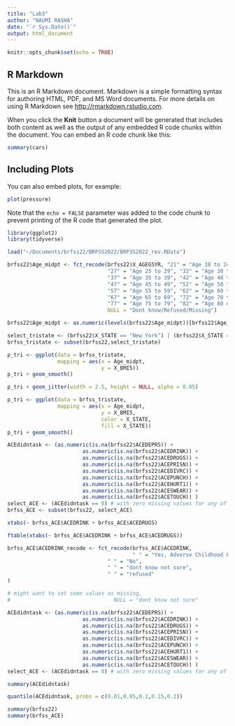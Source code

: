 ```yaml
---
title: "Lab3"
author: "NAUMI RASHA"
date: "`r Sys.Date()`"
output: html_document
---
```


```r
knitr::opts_chunk$set(echo = TRUE)
```

## R Markdown

This is an R Markdown document. Markdown is a simple formatting syntax for authoring HTML, PDF, and MS Word documents. For more details on using R Markdown see <http://rmarkdown.rstudio.com>.

When you click the **Knit** button a document will be generated that includes both content as well as the output of any embedded R code chunks within the document. You can embed an R code chunk like this:

```r
summary(cars)
```

## Including Plots

You can also embed plots, for example:

```r
plot(pressure)
```

Note that the `echo = FALSE` parameter was added to the code chunk to prevent printing of the R code that generated the plot.
```r
library(ggplot2)
library(tidyverse)
```

```r
load("~/Documents/brfss22/BRFSS2022/BRFSS2022_rev.RData")
```
```r
brfss22$Age_midpt <- fct_recode(brfss22$X_AGEG5YR, "21" = "Age 18 to 24",
                                "27" = "Age 25 to 29", "32" = "Age 30 to 34",
                                "37" = "Age 35 to 39", "42" = "Age 40 to 44",
                                "47" = "Age 45 to 49", "52" = "Age 50 to 54",
                                "57" = "Age 55 to 59", "62" = "Age 60 to 64",
                                "67" = "Age 65 to 69", "72" = "Age 70 to 74",
                                "77" = "Age 75 to 79", "82" = "Age 80 or older",
                                NULL = "Dont know/Refused/Missing")
```

```r
brfss22$Age_midpt <- as.numeric(levels(brfss22$Age_midpt))[brfss22$Age_midpt]
```
```r
select_tristate <- (brfss22$X_STATE == "New York") | (brfss22$X_STATE == "New Jersey") | (brfss22$X_STATE == "Connecticut")
brfss_tristate <- subset(brfss22,select_tristate)
```
```r
p_tri <- ggplot(data = brfss_tristate,
                mapping = aes(x = Age_midpt,
                              y = X_BMI5))
p_tri + geom_smooth()
```
```r
p_tri + geom_jitter(width = 2.5, height = NULL, alpha = 0.05)
```
```r
p_tri <- ggplot(data = brfss_tristate,
                mapping = aes(x = Age_midpt,
                              y = X_BMI5,
                              color = X_STATE,
                              fill = X_STATE))
p_tri + geom_smooth()
```
```r
ACEdidntask <- (as.numeric(is.na(brfss22$ACEDEPRS)) + 
                        as.numeric(is.na(brfss22$ACEDRINK)) +
                        as.numeric(is.na(brfss22$ACEDRUGS)) +
                        as.numeric(is.na(brfss22$ACEPRISN)) +
                        as.numeric(is.na(brfss22$ACEDIVRC)) +
                        as.numeric(is.na(brfss22$ACEPUNCH)) +
                        as.numeric(is.na(brfss22$ACEHURT1)) +
                        as.numeric(is.na(brfss22$ACESWEAR)) +
                        as.numeric(is.na(brfss22$ACETOUCH)) )
select_ACE <- (ACEdidntask == 0) # with zero missing values for any of ACE questions
brfss_ACE <- subset(brfss22, select_ACE)
```
```r
xtabs(~ brfss_ACE$ACEDRINK + brfss_ACE$ACEDRUGS)
```
```r
ftable(xtabs(~ brfss_ACE$ACEDRINK + brfss_ACE$ACEDRUGS))
```
```r
brfss_ACE$ACEDRINK_recode <- fct_recode(brfss_ACE$ACEDRINK, 
                                        " " = "Yes, Adverse Childhood Exper, lived with someone who was a problem drinker or alcoholic",
                                " " = "No", 
                                " " = "dont know not sure",
                                " " = "refused"
)

# might want to set some values as missing,
#                                 NULL = "dont know not sure"
```

```r
ACEdidntask <- (as.numeric(is.na(brfss22$ACEDEPRS)) + 
                        as.numeric(is.na(brfss22$ACEDRINK)) +
                        as.numeric(is.na(brfss22$ACEDRUGS)) +
                        as.numeric(is.na(brfss22$ACEPRISN)) +
                        as.numeric(is.na(brfss22$ACEDIVRC)) +
                        as.numeric(is.na(brfss22$ACEPUNCH)) +
                        as.numeric(is.na(brfss22$ACEHURT1)) +
                        as.numeric(is.na(brfss22$ACESWEAR)) +
                        as.numeric(is.na(brfss22$ACETOUCH)) )
select_ACE <- (ACEdidntask == 0) # with zero missing values for any of ACE questions
```
```r
summary(ACEdidntask)
```
```r
quantile(ACEdidntask, probs = c(0.01,0.05,0.1,0.15,0.2))
```
```r
summary(brfss22)
summary(brfss_ACE)
```

